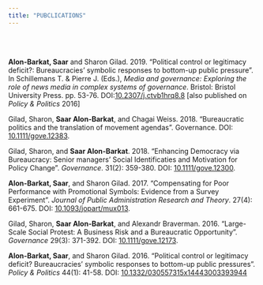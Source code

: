 ---
title: "PUBCLICATIONS"
---
<br><br>

**Alon-Barkat, Saar** and Sharon Gilad. 2019. "Political control or legitimacy deficit?: Bureaucracies’ symbolic responses to bottom-up public pressure". In Schillemans T. & Pierre J. (Eds.), *Media and governance: Exploring the role of news media in complex systems of governance*. Bristol: Bristol University Press. pp. 53-76. DOI:[10.2307/j.ctvb1hrq8.8](https://policy.bristoluniversitypress.co.uk/media-and-governance) [also published on *Policy & Politics* 2016]

Gilad, Sharon, **Saar Alon-Barkat**, and Chagai Weiss. 2018. "Bureaucratic politics and the translation of movement agendas". Governance. DOI: [10.1111/gove.12383](https://doi.org/10.1111/gove.12300). 

Gilad, Sharon, and **Saar Alon-Barkat**. 2018. "Enhancing Democracy via Bureaucracy: Senior managers' Social Identificaties and Motivation for Policy Change". *Governance*. 31(2): 359-380. DOI: [10.1111/gove.12300](https://doi.org/10.1111/gove.12300).  

**Alon-Barkat, Saar**, and Sharon Gilad. 2017. "Compensating for Poor Performance with Promotional Symbols: Evidence from a Survey Experiment". *Journal of Public Administration Research and Theory*. 27(4): 661-675. DOI: [10.1093/jopart/mux013](https://doi.org/10.1093/jopart/mux013).  

Gilad, Sharon, **Saar Alon-Barkat**, and Alexandr Braverman. 2016. "Large-Scale Social Protest: A Business Risk and a Bureaucratic Opportunity". *Governance* 29(3): 371-392. DOI: [10.1111/gove.12173](https://doi.org/10.1111/gove.12173).  

**Alon-Barkat, Saar**, and Sharon Gilad. 2016. "Political control or legitimacy deficit? Bureaucracies' symbolic responses to bottom-up public pressures". *Policy & Politics* 44(1): 41-58. DOI: [10.1332/030557315x14443003393944](https://doi.org/10.1332/030557315x14443003393944)





